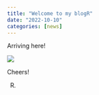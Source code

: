 ```yaml
---
title: "Welcome to my blogR"
date: "2022-10-10"
categories: [news]
---
```


Arriving here!


![](welcome.gif)


Cheers!

R.
